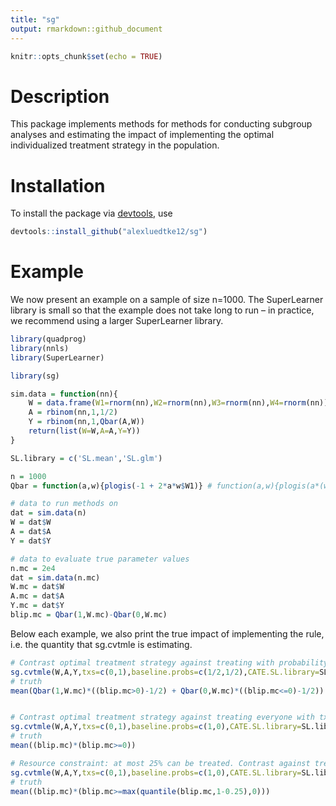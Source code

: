 ```yaml
---
title: "sg"
output: rmarkdown::github_document
---
```


```r
knitr::opts_chunk$set(echo = TRUE)
```

# Description

This package implements methods for methods for conducting subgroup analyses and estimating the impact of implementing the optimal individualized treatment strategy in the population.

# Installation

To install the package via [devtools](https://www.rstudio.com/products/rpackages/devtools/), use

```r
devtools::install_github("alexluedtke12/sg")
```

# Example

We now present an example on a sample of size n=1000. The SuperLearner library is small so that the example does not take long to run -- in practice, we recommend using a larger SuperLearner library. 

```r
library(quadprog)
library(nnls)
library(SuperLearner)
```

```r

library(sg)

sim.data = function(nn){
	W = data.frame(W1=rnorm(nn),W2=rnorm(nn),W3=rnorm(nn),W4=rnorm(nn))
	A = rbinom(nn,1,1/2)
	Y = rbinom(nn,1,Qbar(A,W))
	return(list(W=W,A=A,Y=Y))
}

SL.library = c('SL.mean','SL.glm')

n = 1000
Qbar = function(a,w){plogis(-1 + 2*a*w$W1)} # function(a,w){plogis(a*(w$W1>0)*w$W1)}

# data to run methods on
dat = sim.data(n)
W = dat$W
A = dat$A
Y = dat$Y

# data to evaluate true parameter values
n.mc = 2e4
dat = sim.data(n.mc)
W.mc = dat$W
A.mc = dat$A
Y.mc = dat$Y
blip.mc = Qbar(1,W.mc)-Qbar(0,W.mc)
```

Below each example, we also print the true impact of implementing the rule, i.e. the quantity that sg.cvtmle is estimating.
```r
# Contrast optimal treatment strategy against treating with probability 1/2
sg.cvtmle(W,A,Y,txs=c(0,1),baseline.probs=c(1/2,1/2),CATE.SL.library=SL.library,sig.trunc=0.001,family=binomial(),kappa=1,num.SL.rep=2,num.est.rep=2,lib.ests=TRUE,verbose=FALSE)
# truth
mean(Qbar(1,W.mc)*((blip.mc>0)-1/2) + Qbar(0,W.mc)*((blip.mc<=0)-1/2))


# Contrast optimal treatment strategy against treating everyone with tx 0
sg.cvtmle(W,A,Y,txs=c(0,1),baseline.probs=c(1,0),CATE.SL.library=SL.library,sig.trunc=0.001,family=binomial(),kappa=1,num.SL.rep=2,num.est.rep=2,lib.ests=TRUE,verbose=FALSE)
# truth
mean((blip.mc)*(blip.mc>=0))

# Resource constraint: at most 25% can be treated. Contrast against treating everyone with tx 0
sg.cvtmle(W,A,Y,txs=c(0,1),baseline.probs=c(1,0),CATE.SL.library=SL.library,sig.trunc=0.001,family=binomial(),kappa=0.25,num.SL.rep=2,num.est.rep=2,lib.ests=TRUE,verbose=FALSE)
# truth
mean((blip.mc)*(blip.mc>=max(quantile(blip.mc,1-0.25),0)))
```
